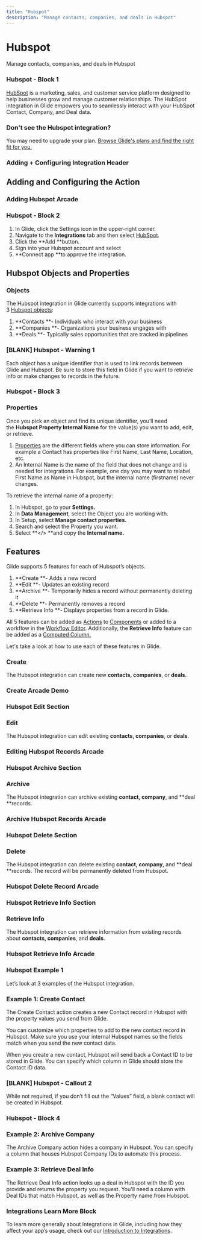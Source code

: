 ```yaml
---
title: "Hubspot"
description: "Manage contacts, companies, and deals in Hubspot"
---
```


# Hubspot

Manage contacts, companies, and deals in Hubspot

### Hubspot - Block 1

[HubSpot](https://www.hubspot.com/) is a marketing, sales, and customer service platform designed to help businesses grow and manage customer relationships. The HubSpot integration in Glide empowers you to seamlessly interact with your HubSpot Contact, Company, and Deal data.

### Don't see the Hubspot integration?

You may need to upgrade your plan. [Browse Glide's plans and find the right fit for you.](https://www.glideapps.com/pricing)

### Adding + Configuring Integration Header

## Adding and Configuring the Action



### Adding Hubspot Arcade

### Hubspot - Block 2

1. In Glide, click the Settings icon in the upper-right corner.
2. Navigate to the **Integrations** tab and then select [HubSpot](https://www.hubspot.com/).
3. Click the **Add **button.
4. Sign into your Hubspot account and select 
5. **Connect app **to approve the integration.

## Hubspot Objects and Properties

### Objects

The Hubspot integration in Glide currently supports integrations with 3 [Hubspot objects](https://knowledge.hubspot.com/get-started/manage-your-crm-database#understand-objects-records-and-properties):

1. **Contacts **- Individuals who interact with your business
2. **Companies **- Organizations your business engages with
3. **Deals **- Typically sales opportunities that are tracked in pipelines



### [BLANK] Hubspot - Warning 1

Each object has a unique identifier that is used to link records between Glide and Hubspot. Be sure to store this field in Glide if you want to retrieve info or make changes to records in the future.

### Hubspot - Block 3

### Properties

Once you pick an object and find its unique identifier, you’ll need the **Hubspot Property Internal Name** for the value(s) you want to add, edit, or retrieve.

1. [Properties](https://knowledge.hubspot.com/get-started/manage-your-crm-database#understand-objects-records-and-properties) are the different fields where you can store information. For example a Contact has properties like First Name, Last Name, Location, etc.
2. An Internal Name is the name of the field that does not change and is needed for integrations. For example, one day you may want to relabel First Name as Name in Hubspot, but the internal name (firstname) never changes.

To retrieve the internal name of a property:

1. In Hubspot, go to your **Settings.**
2. In **Data Management**, select the Object you are working with.
3. In Setup, select **Manage contact properties.**
4. Search and select the Property you want.
5. Select **</> **and copy the **Internal name.**

## Features

Glide supports 5 features for each of Hubspot’s objects.

1. **Create **- Adds a new record
2. **Edit **- Updates an existing record
3. **Archive **- Temporarily hides a record without permanently deleting it
4. **Delete **- Permanently removes a record
5. **Retrieve Info **- Displays properties from a record in Glide.

All 5 features can be added as [Actions](/actions) to [Components](/components) or added to a workflow in the [Workflow Editor](/getting-started/introduction-to-workflows#the-workflow-editor). Additionally, the **Retrieve Info** feature can be added as a [Computed Column.](/computed-columns)

Let's take a look at how to use each of these features in Glide. 

### Create

The Hubspot integration can create new **contacts, companies**, or **deals**.

### Create Arcade Demo

### Hubspot Edit Section

### Edit

The Hubspot integration can edit existing **contacts, companies**, or **deals**.



### Editing Hubspot Records Arcade

### Hubspot Archive Section

### Archive

The Hubspot integration can archive existing **contact, company**, and **deal **records. 

### Archive Hubspot Records Arcade

### Hubspot Delete Section

### Delete

The Hubspot integration can delete existing **contact, company**, and **deal **records. The record will be permanently deleted from Hubspot.

### Hubspot Delete Record Arcade

### Hubspot Retrieve Info Section

### Retrieve Info

The Hubspot integration can retrieve information from existing records about **contacts, companies**, and **deals**.

### Hubspot Retrieve Info Arcade

### Hubspot Example 1

Let’s look at 3 examples of the Hubspot integration.

### Example 1: Create Contact

The Create Contact action creates a new Contact record in Hubspot with the property values you send from Glide.

You can customize which properties to add to the new contact record in Hubspot. Make sure you use your internal Hubspot names so the fields match when you send the new contact data.

When you create a new contact, Hubspot will send back a Contact ID to be stored in Glide. You can specify which column in Glide should store the Contact ID data.

### [BLANK] Hubspot - Callout 2

While not required, if you don’t fill out the “Values” field, a blank contact will be created in Hubspot.

### Hubspot - Block 4

### Example 2: Archive Company

The Archive Company action hides a company in Hubspot. You can specify a column that houses Hubspot Company IDs to automate this process.

### Example 3: Retrieve Deal Info

The Retrieve Deal Info action looks up a deal in Hubspot with the ID you provide and returns the property you request. You'll need a column with Deal IDs that match Hubspot, as well as the Property name from Hubspot.

### Integrations Learn More Block

To learn more generally about Integrations in Glide, including how they affect your app’s usage, check out our [Introduction to Integrations](/automation/integrations).


